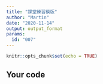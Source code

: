 ```yaml
---
title: "課堂練習模版"
author: "Martin"
date: "2020-11-14"
output: output_format
params:
  id: "007"
---
```


```r
knitr::opts_chunk$set(echo = TRUE)
```

## Your code

```r

```

